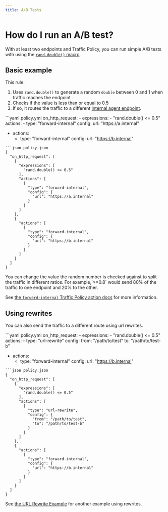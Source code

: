```yaml
---
title: A/B Tests
---
```

# How do I run an A/B test?

With at least two endpoints and Traffic Policy, you can run simple A/B tests with using the [`rand.double()` macro](/docs/traffic-policy/macros/#randdouble---double).

## Basic example

This rule:

1. Uses `rand.double()` to generate a random `double` between 0 and 1 when traffic reaches the endpoint
1. Checks if the value is less than or equal to 0.5
1. If so, it routes the traffic to a different [internal agent endpoint](/universal-gateway/internal-endpoints/).

<CodeGroup>
```yaml policy.yml
on_http_request:
  - expressions:
    - "rand.double() <= 0.5"
    actions:
    - type: "forward-internal"
    config:
    url: "https://a.internal"


  - actions:
    - type: "forward-internal"
    config:
    url: "https://b.internal"
```
```json policy.json
{
  "on_http_request": [
    {
      "expressions": [
        "rand.double() <= 0.5"
      ],
      "actions": [
        {
          "type": "forward-internal",
          "config": {
            "url": "https://a.internal"
          }
        }
      ]
    },
    {
      "actions": [
        {
          "type": "forward-internal",
          "config": {
            "url": "https://b.internal"
          }
        }
      ]
    }
  ]
}
```
</CodeGroup>

<Tip>
You can change the value the random number is checked against to split the traffic in different ratios. For example,`>=0.8` would send 80% of the traffic to one endpoint and 20% to the other.
</Tip>

See [the `forward-internal` Traffic Policy action docs](/traffic-policy/actions/forward-internal/) for more information.

## Using rewrites

You can also send the traffic to a different route using url rewrites.

<CodeGroup>
```yaml policy.yml
on_http_request:
  - expressions:
    - "rand.double() <= 0.5"
    actions:
    - type: "url-rewrite"
    config:
    from: "/path/to/test"
    to: "/path/to/test-b"


  - actions:
    - type: "forward-internal"
    config:
    url: "https://b.internal"
```
```json policy.json
{
  "on_http_request": [
    {
      "expressions": [
        "rand.double() <= 0.5"
      ],
      "actions": [
        {
          "type": "url-rewrite",
          "config": {
            "from": "/path/to/test",
            "to": "/path/to/test-b"
          }
        }
      ]
    },
    {
      "actions": [
        {
          "type": "forward-internal",
          "config": {
            "url": "https://b.internal"
          }
        }
      ]
    }
  ]
}
```
</CodeGroup>

See [the URL Rewrite Example](/docs/traffic-policy/examples/url-rewrites) for another example using rewrites.

